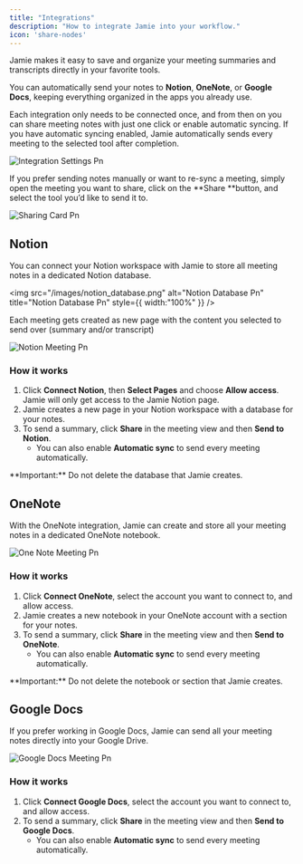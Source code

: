 ```yaml
---
title: "Integrations"
description: "How to integrate Jamie into your workflow."
icon: 'share-nodes'
---
```


Jamie makes it easy to save and organize your meeting summaries and transcripts directly in your favorite tools.

You can automatically send your notes to **Notion**, **OneNote**, or **Google Docs**, keeping everything organized in the apps you already use.

Each integration only needs to be connected once, and from then on you can share meeting notes with just one click or enable automatic syncing. If you have automatic syncing enabled, Jamie automatically sends every meeting to the selected tool after completion.

![Integration Settings Pn](/images/integration_settings.png)

If you prefer sending notes manually or want to re-sync a meeting, simply open the meeting you want to share, click on the \*\*Share \*\*button, and select the tool you’d like to send it to.

![Sharing Card Pn](/images/sharing_card.png)

## Notion

You can connect your Notion workspace with Jamie to store all meeting notes in a dedicated Notion database.

<img
  src="/images/notion_database.png"
  alt="Notion Database Pn"
  title="Notion Database Pn"
  style={{ width:"100%" }}
/>

Each meeting gets created as new page with the content you selected to send over (summary and/or transcript)

![Notion Meeting Pn](/images/notion_meeting.png)

### **How it works**

1. Click **Connect Notion**, then **Select Pages** and choose **Allow access**. Jamie will only get access to the Jamie Notion page.
2. Jamie creates a new page in your Notion workspace with a database for your notes.
3. To send a summary, click **Share** in the meeting view and then **Send to Notion**.
   - You can also enable **Automatic sync** to send every meeting automatically.

<Info>
  **Important:** Do not delete the database that Jamie creates.
</Info>

## OneNote

With the OneNote integration, Jamie can create and store all your meeting notes in a dedicated OneNote notebook.

![One Note Meeting Pn](/images/one_note_meeting.png)

### **How it works**

1. Click **Connect OneNote**, select the account you want to connect to, and allow access.
2. Jamie creates a new notebook in your OneNote account with a section for your notes.
3. To send a summary, click **Share** in the meeting view and then **Send to OneNote**.
   - You can also enable **Automatic sync** to send every meeting automatically.

<Info>
  **Important:** Do not delete the notebook or section that Jamie creates.
</Info>

## Google Docs

If you prefer working in Google Docs, Jamie can send all your meeting notes directly into your Google Drive.

![Google Docs Meeting Pn](/images/google_docs_meeting.png)

### **How it works**

1. Click **Connect Google Docs**, select the account you want to connect to, and allow access.
2. To send a summary, click **Share** in the meeting view and then **Send to Google Docs**.
   - You can also enable **Automatic sync** to send every meeting automatically.